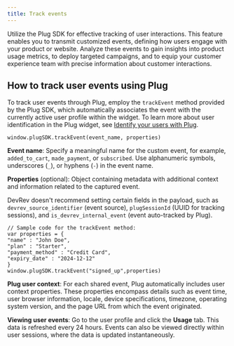```yaml
---
title: Track events
---
```

Utilize the Plug SDK for effective tracking of user interactions. This feature enables you to transmit customized events, defining how users engage with your product or website. Analyze these events to gain insights into product usage metrics, to deploy targeted campaigns, and to equip your customer experience team with precise information about customer interactions.

## How to track user events using Plug

To track user events through Plug, employ the `trackEvent` method provided by the Plug SDK, which automatically associates the event with the currently active user profile within the widget. To learn more about user identification in the Plug widget, see [Identify your users with Plug](./user-identity).

```
window.plugSDK.trackEvent(event_name, properties)

```

**Event name**: Specify a meaningful name for the custom event, for example, `added_to_cart`, `made_payment`, or `subscribed`. Use alphanumeric symbols, underscores (`_`), or hyphens (`-`) in the event name.

**Properties** (optional): Object containing metadata with additional context and information related to the captured event.

<Callout intent="note">

DevRev doesn't recommend setting certain fields in the payload, such as `devrev_source_identifier` (event source), `plugSessionId` (UUID for tracking sessions), and `is_devrev_internal_event` (event auto-tracked by Plug).

</Callout>

```
// Sample code for the trackEvent method:
var properties = {
"name" : "John Doe",
"plan" : "Starter",
"payment_method" : "Credit Card",
"expiry_date" : "2024-12-12"
}
window.plugSDK.trackEvent("signed_up",properties)
```

**Plug user context**: For each shared event, Plug automatically includes user context properties. These properties encompass details such as event time, user browser information, locale, device specifications, timezone, operating system version, and the page URL from which the event originated.

**Viewing user events**: Go to the user profile and click the **Usage** tab. This data is refreshed every 24 hours. Events can also be viewed directly within user sessions, where the data is updated instantaneously.
